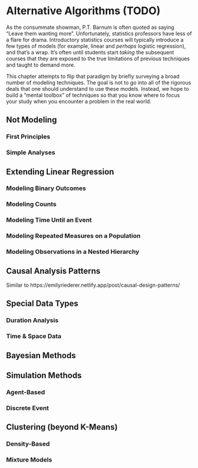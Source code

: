 # Alternative Algorithms (TODO) {#alt-alg}

As the consummate showman, P.T. Barnum is often quoted as saying "Leave them wanting more". Unfortunately, statistics professors have less of a flare for drama. Introductory statistics courses will typically introduce a few types of models (for example, linear and *perhaps* logistic regression), and that's a wrap. It's often until students start *taking* the subsequent courses that they are exposed to the true limitations of previous techniques and taught to demand more.

This chapter attempts to flip that paradigm by briefly surveying a broad number of modeling techniques. The goal is not to go into all of the rigorous deals that one should understand to use these models. Instead, we hope to build a "mental toolbox" of techniques so that you know where to focus your study when you encounter a problem in the real world.

## Not Modeling

### First Principles

### Simple Analyses

## Extending Linear Regression

### Modeling Binary Outcomes

### Modeling Counts

### Modeling Time Until an Event

### Modeling Repeated Measures on a Population 

### Modeling Observations in a Nested Hierarchy

## Causal Analysis Patterns

Similar to https://emilyriederer.netlify.app/post/causal-design-patterns/

## Special Data Types

### Duration Analysis

### Time & Space Data

## Bayesian Methods

## Simulation Methods

### Agent-Based

### Discrete Event

## Clustering (beyond K-Means)

### Density-Based

### Mixture Models

